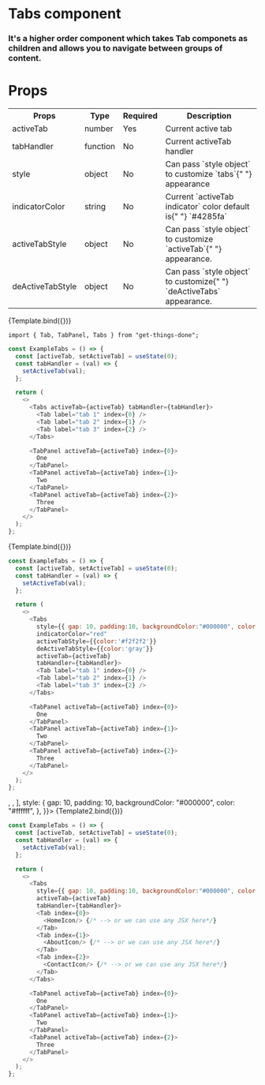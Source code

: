 
<Meta title="Navigation/Tabs" component={ExampleTabs} />

# Tabs component

### It's a higher order component which takes Tab componets as children and allows you to navigate between groups of content.

# Props

<table className={styles.customers}>
  <tr>
    <th>Props</th>
    <th>Type</th>
    <th>Required</th>
    <th>Description</th>
  </tr>
  <tr>
    <td>activeTab</td>
    <td>number</td>
    <td>Yes</td>
    <td>Current active tab</td>
  </tr>
  <tr>
    <td>tabHandler</td>
    <td>function</td>
    <td>No</td>
    <td>Current activeTab handler</td>
  </tr>
  <tr>
    <td>style</td>
    <td>object</td>
    <td>No</td>
    <td>
      Can pass <span>`style object`</span> to customize <span>`tabs`</span>{" "}
      appearance
    </td>
  </tr>
  <tr>
    <td>indicatorColor</td>
    <td>string</td>
    <td>No</td>
    <td>
      Current <span>`activeTab indicator`</span> color default is{" "}
      <span>`#4285fa`</span>
    </td>
  </tr>
  <tr>
    <td>activeTabStyle</td>
    <td>object</td>
    <td>No</td>
    <td>
      Can pass <span>`style object`</span> to customize <span>`activeTab`</span>{" "}
      appearance.
    </td>
  </tr>
  <tr>
    <td>deActiveTabStyle</td>
    <td>object</td>
    <td>No</td>
    <td>
      Can pass <span>`style object`</span> to customize{" "}
      <span>`deActiveTabs`</span> appearance.
    </td>
  </tr>
</table>


<Canvas>
  <Story
    name="Basic"
    args={{
      tabs: ["Tab 1", "Tab 2", "Tab 3"],
      style: { gap: 10, padding: 5 },
    }}
  >
    {Template.bind({})}
  </Story>
</Canvas>

```
import { Tab, TabPanel, Tabs } from "get-things-done";
```

```js
const ExampleTabs = () => {
  const [activeTab, setActiveTab] = useState(0);
  const tabHandler = (val) => {
    setActiveTab(val);
  };

  return (
    <>
      <Tabs activeTab={activeTab} tabHandler={tabHandler}>
        <Tab label="tab 1" index={0} />
        <Tab label="tab 2" index={1} />
        <Tab label="tab 3" index={2} />
      </Tabs>

      <TabPanel activeTab={activeTab} index={0}>
        One
      </TabPanel>
      <TabPanel activeTab={activeTab} index={1}>
        Two
      </TabPanel>
      <TabPanel activeTab={activeTab} index={2}>
        Three
      </TabPanel>
    </>
  );
};
```

<Canvas>
  <Story
    name="Customized"
    args={{
      tabs: ["Tab 1", "Tab 2", "Tab 3"],
      style: {
        gap: 10,
        padding: 10,
        backgroundColor: "#000000",
        color: "#ffffff",
      },
      indicatorColor: "red",
      activeTabStyle: {
        color: "#f2f2f2",
      },
      deActiveTabStyle: {
        color: "gray",
      },
    }}
  >
    {Template.bind({})}
  </Story>
</Canvas>

```js
const ExampleTabs = () => {
  const [activeTab, setActiveTab] = useState(0);
  const tabHandler = (val) => {
    setActiveTab(val);
  };

  return (
    <>
      <Tabs
        style={{ gap: 10, padding:10, backgroundColor:"#000000", color:"#ffffff" }}
        indicatorColor="red"
        activeTabStyle={{color:'#f2f2f2'}}
        deActiveTabStyle={{color:'gray'}}
        activeTab={activeTab}
        tabHandler={tabHandler}>
        <Tab label="tab 1" index={0} />
        <Tab label="tab 2" index={1} />
        <Tab label="tab 3" index={2} />
      </Tabs>

      <TabPanel activeTab={activeTab} index={0}>
        One
      </TabPanel>
      <TabPanel activeTab={activeTab} index={1}>
        Two
      </TabPanel>
      <TabPanel activeTab={activeTab} index={2}>
        Three
      </TabPanel>
    </>
  );
};
```


<Canvas>
  <Story
    name="TabsWithICons"
    args={{
      tabs: [<IconOne/>, <IconTwo/>, <IconThree/>],
      style: {
        gap: 10,
        padding: 10,
        backgroundColor: "#000000",
        color: "#ffffff",
      },
    }}>
    {Template2.bind({})}
  </Story>
</Canvas>


```js
const ExampleTabs = () => {
  const [activeTab, setActiveTab] = useState(0);
  const tabHandler = (val) => {
    setActiveTab(val);
  };

  return (
    <>
      <Tabs
        style={{ gap: 10, padding:10, backgroundColor:"#000000", color:"#ffffff"}}
        activeTab={activeTab}
        tabHandler={tabHandler}>
        <Tab index={0}>
          <HomeIcon/> {/* --> or we can use any JSX here*/}
        </Tab>
        <Tab index={1}>
          <AboutIcon/> {/* --> or we can use any JSX here*/}
        </Tab>
        <Tab index={2}>
          <ContactIcon/> {/* --> or we can use any JSX here*/}
        </Tab>
      </Tabs>

      <TabPanel activeTab={activeTab} index={0}>
        One
      </TabPanel>
      <TabPanel activeTab={activeTab} index={1}>
        Two
      </TabPanel>
      <TabPanel activeTab={activeTab} index={2}>
        Three
      </TabPanel>
    </>
  );
};
```